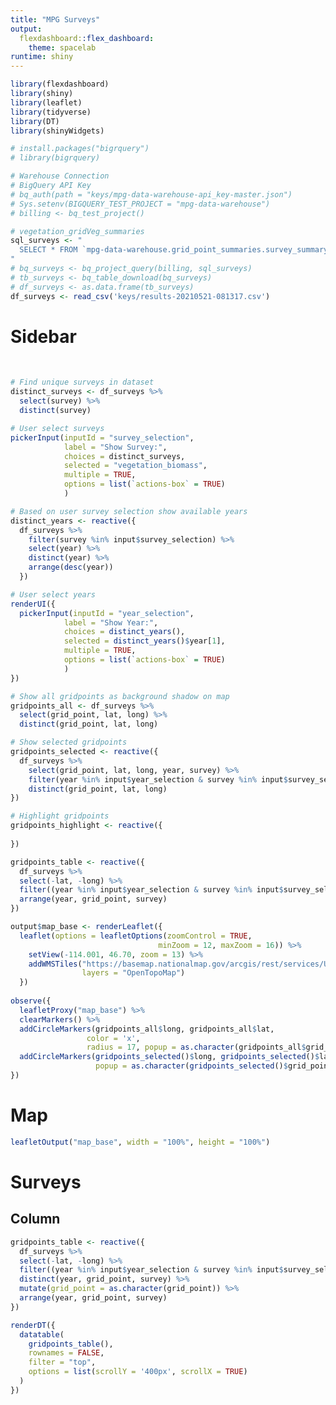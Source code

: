 ```yaml
---
title: "MPG Surveys"
output:
  flexdashboard::flex_dashboard: 
    theme: spacelab
runtime: shiny
---
```


```r
library(flexdashboard)
library(shiny)
library(leaflet)
library(tidyverse)
library(DT)
library(shinyWidgets)

# install.packages("bigrquery")
# library(bigrquery)

# Warehouse Connection
# BigQuery API Key
# bq_auth(path = "keys/mpg-data-warehouse-api_key-master.json")
# Sys.setenv(BIGQUERY_TEST_PROJECT = "mpg-data-warehouse")
# billing <- bq_test_project()
```

```r
# vegetation_gridVeg_summaries
sql_surveys <- "
  SELECT * FROM `mpg-data-warehouse.grid_point_summaries.survey_summary`
" 
# bq_surveys <- bq_project_query(billing, sql_surveys)
# tb_surveys <- bq_table_download(bq_surveys)
# df_surveys <- as.data.frame(tb_surveys)
df_surveys <- read_csv('keys/results-20210521-081317.csv')
```

Sidebar {.sidebar data-width=300}
=====================================
<br>
```r
# Find unique surveys in dataset
distinct_surveys <- df_surveys %>%
  select(survey) %>%
  distinct(survey)

# User select surveys
pickerInput(inputId = "survey_selection",
            label = "Show Survey:",
            choices = distinct_surveys,
            selected = "vegetation_biomass",
            multiple = TRUE,
            options = list(`actions-box` = TRUE)
            )

# Based on user survey selection show available years
distinct_years <- reactive({
  df_surveys %>%
    filter(survey %in% input$survey_selection) %>%
    select(year) %>%
    distinct(year) %>%
    arrange(desc(year))
  })

# User select years
renderUI({
  pickerInput(inputId = "year_selection",
            label = "Show Year:",
            choices = distinct_years(),
            selected = distinct_years()$year[1],
            multiple = TRUE,
            options = list(`actions-box` = TRUE)
            )
})

# Show all gridpoints as background shadow on map
gridpoints_all <- df_surveys %>%
  select(grid_point, lat, long) %>%
  distinct(grid_point, lat, long)

# Show selected gridpoints
gridpoints_selected <- reactive({
  df_surveys %>%
    select(grid_point, lat, long, year, survey) %>%
    filter(year %in% input$year_selection & survey %in% input$survey_selection) %>%
    distinct(grid_point, lat, long)
})

# Highlight gridpoints
gridpoints_highlight <- reactive({
  
})

gridpoints_table <- reactive({
  df_surveys %>% 
  select(-lat, -long) %>%
  filter((year %in% input$year_selection & survey %in% input$survey_selection)) %>%
  arrange(year, grid_point, survey)
})

output$map_base <- renderLeaflet({
  leaflet(options = leafletOptions(zoomControl = TRUE,
                                 minZoom = 12, maxZoom = 16)) %>%
    setView(-114.001, 46.70, zoom = 13) %>%
    addWMSTiles("https://basemap.nationalmap.gov/arcgis/rest/services/USGSImageryTopo/MapServer/tile/{z}/{y}/{x}", 
                layers = "OpenTopoMap")
  })
  
observe({
  leafletProxy("map_base") %>%
  clearMarkers() %>%
  addCircleMarkers(gridpoints_all$long, gridpoints_all$lat, 
                 color = 'x',
                 radius = 17, popup = as.character(gridpoints_all$grid_point)) %>%
  addCircleMarkers(gridpoints_selected()$long, gridpoints_selected()$lat, radius = 4, color = 'yellow',
                   popup = as.character(gridpoints_selected()$grid_point))
})
```

Map {.tabset data-width=700}
=====================================

```r
leafletOutput("map_base", width = "100%", height = "100%")
```

Surveys
=====================================

Column {.tabset data-width=700}
-----------------
```r
gridpoints_table <- reactive({
  df_surveys %>% 
  select(-lat, -long) %>%
  filter((year %in% input$year_selection & survey %in% input$survey_selection)) %>%
  distinct(year, grid_point, survey) %>%
  mutate(grid_point = as.character(grid_point)) %>%
  arrange(year, grid_point, survey)
})

renderDT({
  datatable(
    gridpoints_table(), 
    rownames = FALSE,
    filter = "top",
    options = list(scrollY = '400px', scrollX = TRUE)
  )
})
```